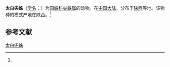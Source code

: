{{Speciesbox
| name = 太白尖蛛
| status = 
| status_system = 
| image = 
| genus = Aculepeira
| species = taibaishanensis
| authority = (Zhu et Wang, 1995)<ref name='id13458'>{{cite web| url =http://www.bioinfo.cn/db05/BjdwSpecies.php?action=view&id=13458| title =太白尖蛛| work =《中国动物物种编目数据库》| publisher =中国科学院微生物研究所| author =中国科学院动物研究所| accessdate =2009-04-28| deadurl =yes| archiveurl =https://web.archive.org/web/20160305031105/http://www.bioinfo.cn/db05/BjdwSpecies.php?action=view&id=13458| archivedate =2016-03-05}}</ref>
}}

'''太白尖蛛'''（[[学名|学名]]：{{lang|la|''Aculepeira taibaishanensis''}}）为[[园蛛科|园蛛科]][[尖蛛属|尖蛛属]]的动物。在[[中国大陆|中国大陆]]，分布于[[陕西|陕西]]等地。该物种的模式产地在陕西。<ref name='id13458'/>

== 参考文献 ==
{{reflist}}

{{Wikispecies|Aculepeira taibaishanensis}}
{{Taxonbar|from=Q2138731}}

[[Category:尖蛛属|太白尖蛛]]


{{蜘蛛小作品}}